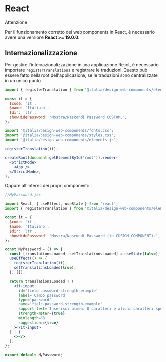 
<Meta title='Frameworks/React' />

# React

<div class='callout callout-warning'>
  <div class='callout-inner'>
    <div class='callout-title'>
      <span class='text'>Attenzione</span>
    </div>
    <p>
      Per il funzionamento corretto dei web components in React, è necessario avere una versione
      <strong>React >= 19.0.0</strong>.
    </p>
  </div>
</div>

## Internazionalizzazione

Per gestire l'internazionalizzazione in una applicazione React, è necessario importare `registerTranslations` e registrare le traduzioni.
Questo può essere fatto nella root dell'applicazione, se le traduzioni sono centralizzate in un unico punto:

```jsx
import { registerTranslation } from '@italia/design-web-components/elements.js';

const it = {
  $code: 'it',
  $name: 'Italiano',
  $dir: 'ltr',
  showHidePassword: 'Mostra/Nascondi Password CUSTOM.',
};

import '@italia/design-web-components/fonts.css';
import '@italia/design-web-components/styles.css';
import '@italia/design-web-components/elements.js';

registerTranslation(it);

createRoot(document.getElementById('root')).render(
  <StrictMode>
    <App />
  </StrictMode>,
);
```

Oppure all'interno dei propri componenti:

```jsx
//MyPassword.jsx

import React, { useEffect, useState } from 'react';
import { registerTranslation } from '@italia/design-web-components/elements.js';

const it = {
  $code: 'it',
  $name: 'Italiano',
  $dir: 'ltr',
  showHidePassword: 'Mostra/Nascondi Password (in CUSTOM COMPONENT).',
};

const MyPassword = () => {
  const [translationsLoaded, setTranslationsLoaded] = useState(false);
  useEffect(() => {
    registerTranslation(it);
    setTranslationsLoaded(true);
  }, []);

  return translationsLoaded ? (
    <it-input
      id='field-password-strength-example'
      label='Campo password'
      type='password'
      name='field-password-strength-example'
      support-text='Inserisci almeno 8 caratteri e alcuni caratteri speciali.'
      strength-meter={true}
      minlength='8'
      suggestions={true}
    ></it-input>
  ) : (
    <></>
  );
};

export default MyPassword;
```
